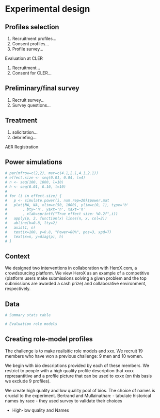 Experimental design
===================


Profiles selection
-------------------

1. Recruitment profiles...
2. Consent profiles...
3. Profile survey...

Evaluation at CLER

1. Recruitment...
2. Consent for CLER...

Preliminary/final survey
------------------

1. Recruit survey...
2. Survey questions...

Treatment
----------

1. solicitation...
2. debriefing...


AER Registration

Power simulations
-----------------

```r
# par(mfrow=c(2,2), mar=c(4.1,2.1,4.1,2.1))
# effect.size <- seq(0.01, 0.04, l=4)
# n <- seq(100, 1000, l=10)
# h <- seq(0.01, 0.10, l=10)
# 
# for (i in effect.size) {
# 	p <- simulate.power(i, num.rep=20)$power.mat
# 	plot(NA, NA, xlim=c(50, 1000), ylim=c(0, 1), type='b'
# 		, bty='n', yaxt='n', xaxt='n'
# 		, xlab=sprintf("True effect size: %0.2f",i))
# 	apply(p, 2, function(x) lines(n, x, col=2))
# 	abline(h=0.8, lty=2)
# 	axis(1, n)
# 	text(x=100, y=0.8, "Power=80%", pos=3, xpd=T)
# 	text(x=n, y=diag(p), h)
# }

```

Context
--------

We designed two interventions in collaboration with HeroX.com, a crowdsourcing platform.  We view HeroX as an example of a competitive (platform users make submissions solving a given problem and the top submissions are awarded a cash prize) and collaborative environment, respectively. 


Data
------

```r
# Summary stats table
```

```r
# Evaluation role models
```


Creating role-model profiles
-----------------

The challenge is to make realisitic role models and xxx. We recruit 19 members who have won a previous challenge: 9 men and 10 women.

We begin with bio descriptions provided by each of these members. We restrict to people with a high quality profile description that xxxx represantitive and a profile picture that can be used to xxxx (on this basis we exclude 9 profiles).

We create high quality and low quality pool of bios. The choice of names is crucial to the experiment. 
Bertrand and Mullainathan: 
 - tabulate historical names by race
 - they used survey to validate their choices

- High-low quality and Names




